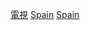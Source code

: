 {{Commonscat|Television of Spain}}

[[Category:西班牙媒體|電視]]
[[Category:各國電視|Spain]]
[[Category:歐洲電視|Spain]]
